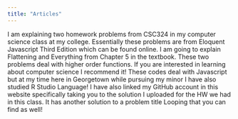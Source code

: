 ```yaml
---
title: "Articles"
---
```


I am explaining two homework problems from CSC324 in my computer science class at my college.
Essentially these problems are from Eloquent Javascript Third Edition which can be found online. 
I am going to explain Flattening and Everything from Chapter 5 in the textbook. 
These two problems deal with higher order functions. 
If you are interested in learning about computer science I recommend it!
These codes deal with Javascript but at my time here in Georgetown while pursuing my minor I have also studied R Studio Language!
I have also linked my GitHub account in this website specifically taking you to the solution I uploaded for the HW we had in this class.
It has another solution to a problem title Looping that you can find as well!